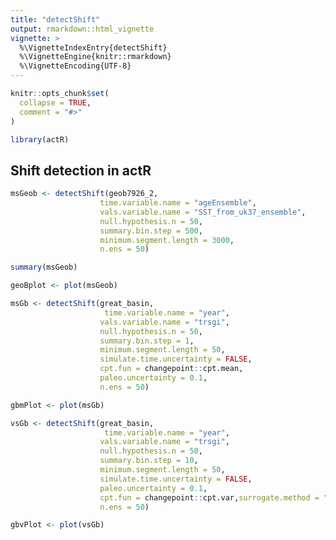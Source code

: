 ```yaml
---
title: "detectShift"
output: rmarkdown::html_vignette
vignette: >
  %\VignetteIndexEntry{detectShift}
  %\VignetteEngine{knitr::rmarkdown}
  %\VignetteEncoding{UTF-8}
---
```


```r
knitr::opts_chunk$set(
  collapse = TRUE,
  comment = "#>"
)
```

```r
library(actR)
```

## Shift detection in actR



```r
msGeob <- detectShift(geob7926_2,
                    time.variable.name = "ageEnsemble",
                    vals.variable.name = "SST_from_uk37_ensemble",
                    null.hypothesis.n = 50,
                    summary.bin.step = 500,
                    minimum.segment.length = 3000,
                    n.ens = 50)
```


```r
summary(msGeob)
```



```r
geoBplot <- plot(msGeob)

```





```r
msGb <- detectShift(great_basin,
                     time.variable.name = "year",
                    vals.variable.name = "trsgi",
                    null.hypothesis.n = 50,
                    summary.bin.step = 1,
                    minimum.segment.length = 50,
                    simulate.time.uncertainty = FALSE,
                    cpt.fun = changepoint::cpt.mean,
                    paleo.uncertainty = 0.1,
                    n.ens = 50)
```


```r
gbmPlot <- plot(msGb)
```


```r
vsGb <- detectShift(great_basin,
                     time.variable.name = "year",
                    vals.variable.name = "trsgi",
                    null.hypothesis.n = 50,
                    summary.bin.step = 10,
                    minimum.segment.length = 50,
                    simulate.time.uncertainty = FALSE,
                    paleo.uncertainty = 0.1,
                    cpt.fun = changepoint::cpt.var,surrogate.method = "shuffle",
                    n.ens = 50)
```


```r
gbvPlot <- plot(vsGb)
```

